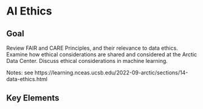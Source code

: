 # AI Ethics

## Goal {.unnumbered}
Review FAIR and CARE Principles, and their relevance to data ethics. Examine how ethical considerations are shared and considered at the Arctic Data Center. Discuss ethical considerations in machine learning. 

Notes: see https://learning.nceas.ucsb.edu/2022-09-arctic/sections/14-data-ethics.html

## Key Elements {.unnumbered}
